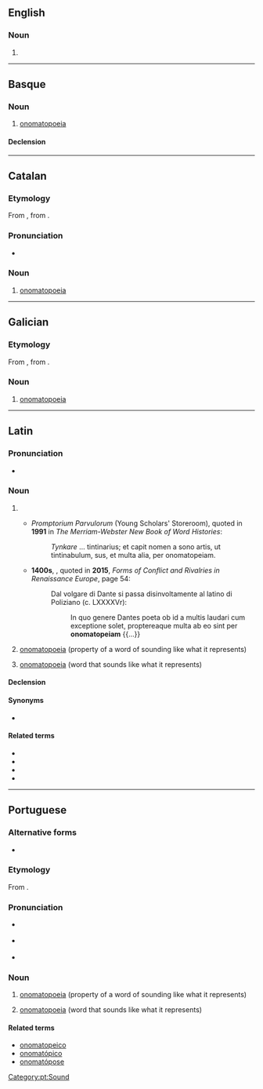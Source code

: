 {{also|onomatopéia}}
==English==

===Noun===
{{en-noun|~}}

# {{alternative spelling of|en|onomatopoeia|from=US}}

----

==Basque==

===Noun===
{{eu-noun}}

# [[onomatopoeia]]

====Declension====
{{eu-decl-inanim noun-a|AW=onomatopei|a=1}}

----

==Catalan==
{{wikipedia|lang=ca}}

===Etymology===
From {{der|ca|LL.|onomatopoeia}}, from {{der|ca|grc|ὀνοματοποιία}}.

===Pronunciation===
* {{ca-IPA|è}}

===Noun===
{{ca-noun|f}}

# [[onomatopoeia]]

----

==Galician==
{{wikipedia|lang=gl}}

===Etymology===
From {{der|gl|LL.|onomatopoeia}}, from {{der|gl|grc|ὀνοματοποιία}}.

===Noun===
{{gl-noun|f}}

# [[onomatopoeia]]

----

==Latin==

===Pronunciation===
* {{la-IPA|onomatopēi.a}}

===Noun===
{{la-noun|onomatopēia<1>}}

# {{rare form of|la|onomatopoeia}}
#* {{circa|1440}} ''Promptorium Parvulorum'' (Young Scholars' Storeroom), quoted in '''1991''' in ''The Merriam-Webster New Book of Word Histories'':
#*: ''Tynkare'' ... tintinarius; et capit nomen a sono artis, ut tintinabulum, sus, et multa alia, per onomatopeiam.
#* '''1400s''', {{w|Poliziano}}, quoted in '''2015''', ''Forms of Conflict and Rivalries in Renaissance Europe'', page 54:
#*: Dal volgare di Dante si passa disinvoltamente al latino di Poliziano (c. LXXXXVr):
#*:: In quo genere Dantes poeta ob id a multis laudari cum exceptione solet, proptereaque multa ab eo sint per '''onomatopeiam''' {{...}}
# {{lb|la|uncountable}} [[onomatopoeia]] (property of a word of sounding like what it represents)
# [[onomatopoeia]] (word that sounds like what it represents)

====Declension====
{{la-ndecl|onomatopēia<1>}}

====Synonyms====
* {{sense|property}} {{l|la|onomatopoese}}

====Related terms====
* {{l|la|onomatopeico}}
* {{l|la|onomatópico}}
* {{l|la|onomatopoese}}
* {{l|la|onomatopoético}}

----

==Portuguese==

===Alternative forms===
* {{alter|pt|onomatopéia||superseded}}

===Etymology===
From {{der|pt|grc|ὀνοματοποιία||the coining of a word in imitation of a sound}}.

===Pronunciation===
* {{a|PT}} {{IPA|pt|/ɔ.nɔ.mɐ.tu.ˈpɐj.ɐ/|/ɔ.nɔ.mɐ.tu.ˈpej.ɐ/}}
* {{a|Brazil}} {{IPA|pt|/ˌo.no.ˌma.to.ˈpɛj.a/|/ˌo.no.ˌma.to.ˈpɛj.ɐ/}}
* {{hyphenation|pt|o|no|ma|to|pei|a}}

===Noun===
{{pt-noun|f|s}}

# {{lb|pt|linguistics|uncountable}} [[onomatopoeia]] (property of a word of sounding like what it represents)
# [[onomatopoeia]] (word that sounds like what it represents)

====Related terms====
* [[onomatopeico]]
* [[onomatópico]]
* [[onomatópose]]

[[Category:pt:Sound]]
